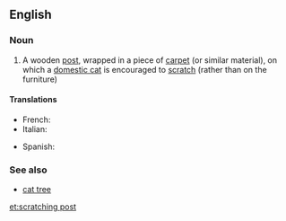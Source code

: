 ==English==

===Noun===
{{wikipedia}}
{{en-noun|head=[[scratching]] [[post]]}}

# A wooden [[post]], wrapped in a piece of [[carpet]] (or similar material), on which a [[domestic cat]] is encouraged to [[scratch]] (rather than on the furniture)

====Translations====
{{trans-top|wooden post on which a cat scratches}}
* French: {{t+|fr|griffoir|m}}
* Italian: {{t-|it|grattatoio|m}}
{{trans-mid}}
* Spanish: {{t|es|rascador|m}}
{{trans-bottom}}

===See also===
* [[cat tree]]

[[et:scratching post]]